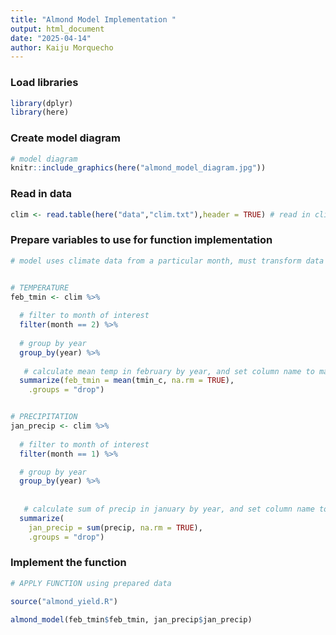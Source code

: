 ```yaml
---
title: "Almond Model Implementation "
output: html_document
date: "2025-04-14"
author: Kaiju Morquecho
---
```


### Load libraries

```r
library(dplyr) 
library(here)
```

### Create model diagram

```r
# model diagram
knitr::include_graphics(here("almond_model_diagram.jpg"))

```

### Read in data

```r
clim <- read.table(here("data","clim.txt"),header = TRUE) # read in climate data 
```

### Prepare variables to use for function implementation

```r
# model uses climate data from a particular month, must transform data by summarizing daily data into monthly data


# TEMPERATURE
feb_tmin <- clim %>% 
  
  # filter to month of interest
  filter(month == 2) %>%
  
  # group by year
  group_by(year) %>% 
  
   # calculate mean temp in february by year, and set column name to match function parameter
  summarize(feb_tmin = mean(tmin_c, na.rm = TRUE),
    .groups = "drop") 


# PRECIPITATION
jan_precip <- clim %>%
  
  # filter to month of interest
  filter(month == 1) %>%  

  # group by year 
  group_by(year) %>%
  
  
   # calculate sum of precip in january by year, and set column name to match function parameter
  summarize(
    jan_precip = sum(precip, na.rm = TRUE),
    .groups = "drop")

```

### Implement the function

```r
# APPLY FUNCTION using prepared data 

source("almond_yield.R")

almond_model(feb_tmin$feb_tmin, jan_precip$jan_precip)

```


